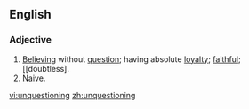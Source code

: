 ==English==
===Adjective===
{{en-adj}}
# [[believe|Believing]] without [[question]]; having absolute [[loyalty]]; [[faithful]]; [[doubtless].
# [[naive|Naive]].

[[vi:unquestioning]]
[[zh:unquestioning]]